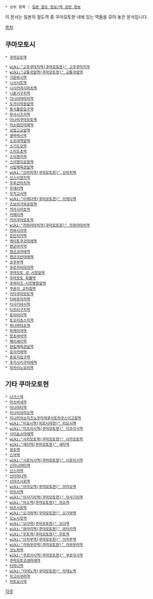  * 상위 항목 : [[일본 철도 정보/역 관련 정보]]

이 문서는 일본의 철도역 중 쿠마모토현 내에 있는 역들을 모아 놓은 문서입니다.

[[목차]]
== 쿠마모토시 ==
 * [[쿠마모토역]]

 * [[wiki:"고후쿠마치역(쿠마모토현)" 고후쿠마치역]]
 * [[wiki:"교통국앞역(쿠마모토현)" 교통국앞역]]
 * [[기온바시역]]
 * [[니시사토역]]
 * [[니시카라시마쵸역]]
 * [[니혼기구치역]]
 * [[다니야마마치역]]
 * [[도카이학원앞역]]
 * [[동식물원입구역]]
 * [[무사시즈카역]]
 * [[미나미쿠마모토역]]
 * [[미소텐진마에역]]
 * [[상업고교앞역]]
 * [[센바바시역]]
 * [[소조대학앞역]]
 * [[스기도모역]]
 * [[스이도쵸역]]
 * [[스이젠지역]]
 * [[스이젠지공원역]]
 * [[시립체육관앞역]]
 * [[wiki:"신마치역(쿠마모토현)" 신마치역]]
 * [[신스이젠지역]]
 * [[우루산마치역]]
 * [[우에키역]]
 * [[우치고시역]]
 * [[wiki:"이케다역(쿠마모토현)" 이케다역]]
 * [[츠보이가와공원역]]
 * [[카라시마쵸역]]
 * [[카메이역]]
 * [[카미쿠마모토역]]
 * [[wiki:"카와라마치역(쿠마모토현)" 카와라마치역]]
 * [[카와시리역]]
 * [[칸칸자카역]]
 * [[케이토쿠코마에역]]
 * [[켄군마치역]]
 * [[켄군코마에역]]
 * [[켄군코반마에역]]
 * [[코쿠부역]]
 * [[쿠로카미마치역]]
 * [[쿠마모토 성·시청앞역]]
 * [[쿠마모토 화물역]]
 * [[쿠와미즈·시민병원앞역]]
 * [[쿠혼지 교차점역]]
 * [[키타쿠마모토역]]
 * [[타바루자카역]]
 * [[타사키바시역]]
 * [[타츠타구치역]]
 * [[토미아이역]]
 * [[토오리쵸스지역]]
 * [[하나바타쵸역]]
 * [[하케미야역]]
 * [[핫쵸바바역]]
 * [[헤이세이역]]
 * [[현립체육관앞역]]
 * [[호리카와역]]
 * [[혼묘지입구역]]
 * [[후지사키구마에역]]
 * [[히카리노모리역]]

== 기타 쿠마모토현 ==
 * [[나가스역]]
 * [[마츠바세역]]
 * [[미나마타역]]
 * [[미나미아라오역]]
 * [[미나미아소미즈노우마레루사토하쿠스이고원역]]
 * [[wiki:"미요시역(히로시마현)" 미요시역]]
 * [[wiki:"미츠이시역(쿠마모토현)" 미츠이시역]]
 * [[사이슌소마에역]]
 * [[wiki:"사카모토역(쿠마모토현)" 사카모토역]]
 * [[wiki:"세타역(쿠마모토현)" 세타역]]
 * [[센쵸역]]
 * [[스야역]]
 * [[wiki:"시로이시역(쿠마모토현)" 시로이시역]]
 * [[신미나마타역]]
 * [[신스야역]]
 * [[신타마나역]]
 * [[신야츠시로역]]
 * [[wiki:"아라오역(쿠마모토현)" 아라오역]]
 * [[아리사역]]
 * [[wiki:"아사기리역(쿠마모토현)" 아사기리역]]
 * [[wiki:"아소역(쿠마모토현)" 아소역]]
 * [[야츠시로역]]
 * [[wiki:"오가와역(쿠마모토현)" 오가와역]]
 * [[오노시모역]]
 * [[wiki:"오다역(쿠마모토현)" 오다역]]
 * [[wiki:"와타리역(쿠마모토현)" 와타리역]]
 * [[wiki:"우토역(쿠마모토현)" 우토역]]
 * [[wiki:"이치부역(쿠마모토현)" 이치부역]]
 * [[wiki:"카와무라역(쿠마모토현)" 카와무라역]]
 * [[코노하역]]
 * [[wiki:"쿠로이시역(쿠마모토현)" 쿠로이시역]]
 * [[쿠마모토코센마에역]]
 * [[타마나역]]
 * [[wiki:"타테노역(쿠마모토현)" 타테노역]]
 * [[히고이쿠라역]]
 * [[히토요시역]]

[[각주]]
